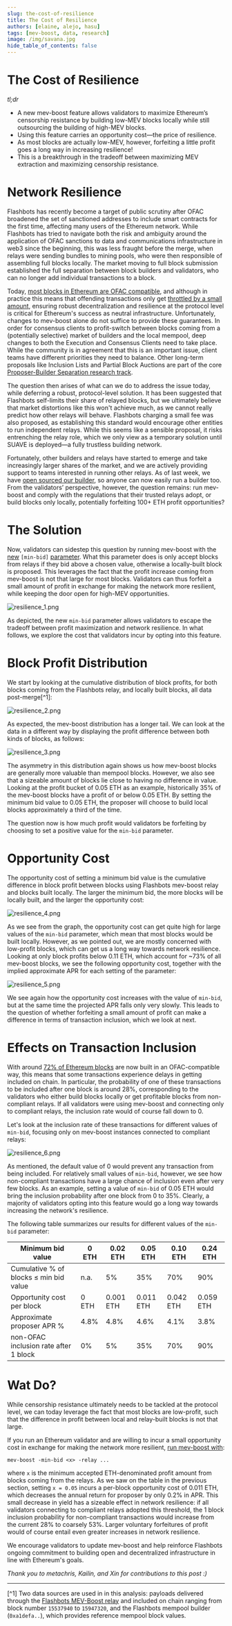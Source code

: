 ```yaml
---
slug: the-cost-of-resilience
title: The Cost of Resilience
authors: [elaine, alejo, hasu]
tags: [mev-boost, data, research]
image: /img/savana.jpg
hide_table_of_contents: false
---
```


# The Cost of Resilience

_tl;dr_
- A new mev-boost feature allows validators to maximize Ethereum’s censorship resistance by building low-MEV blocks locally while still outsourcing the building of high-MEV blocks.
- Using this feature carries an opportunity cost—the price of resilience.
- As most blocks are actually low-MEV, however, forfeiting a little profit goes a long way in increasing resilience!
- This is a breakthrough in the tradeoff between maximizing MEV extraction and maximizing censorship resistance.

<!--truncate-->

# Network Resilience

Flashbots has recently become a target of public scrutiny after OFAC broadened the set of sanctioned addresses to include smart contracts for the first time, affecting many users of the Ethereum network. While Flashbots has tried to navigate both the risk and ambiguity around the application of OFAC sanctions to data and communications infrastructure in web3 since the beginning, this was less fraught before the merge, when relays were sending bundles to mining pools, who were then responsible of assembling full blocks locally. The market moving to full block submission established the full separation between block builders and validators, who can no longer add individual transactions to a block.

Today, [most blocks in Ethereum are OFAC compatible](https://www.mevwatch.info/), and although in practice this means that offending transactions only get [throttled by a small amount](https://www.inclusion.watch/), ensuring robust decentralization and resilience at the protocol level is critical for Ethereum's success as neutral infrastructure. Unfortunately, changes to mev-boost alone do not suffice to provide these guarantees. In order for consensus clients to profit-switch between blocks coming from a (potentially selective) market of builders and the local mempool, deep changes to both the Execution and Consensus Clients need to take place. While the community is in agreement that this is an important issue, client teams have different priorities they need to balance. Other long-term proposals like Inclusion Lists and Partial Block Auctions are part of the core [Proposer-Builder Separation research track](https://barnabe.substack.com/p/pbs).

The question then arises of what can we do to address the issue today, while deferring a robust, protocol-level solution. It has been suggested that Flashbots self-limits their share of relayed blocks, but we ultimately believe that market distortions like this won't achieve much, as we cannot really predict how other relays will behave. Flashbots charging a small fee was also proposed, as establishing this standard would encourage other entities to run independent relays. While this seems like a sensible proposal, it risks entrenching the relay role, which we only view as a temporary solution until SUAVE is deployed—a fully trustless building network.

Fortunately, other builders and relays have started to emerge and take increasingly larger shares of the market, and we are actively providing support to teams interested in running other relays. As of last week, we have [open sourced our builder](https://writings.flashbots.net/open-sourcing-the-flashbots-builder), so anyone can now easily run a builder too. From the validators’ perspective, however, the question remains: run mev-boost and comply with the regulations that their trusted relays adopt, or build blocks only locally, potentially forfeiting 100+ ETH profit opportunities?


# The Solution

Now, validators can sidestep this question by running mev-boost with the [new](https://github.com/flashbots/mev-boost#mev-boost-cli-arguments) `[min-bid]` [parameter](https://github.com/flashbots/mev-boost#mev-boost-cli-arguments). What this parameter does is only accept blocks from relays if they bid above a chosen value, otherwise a locally-built block is proposed. This leverages the fact that the profit increase coming from mev-boost is not that large for most blocks. Validators can thus forfeit a small amount of profit in exchange for making the network more resilient, while keeping the door open for high-MEV opportunities.

![resilience_1.png](/img/resilience_1.png)

As depicted, the new `min-bid` parameter allows validators to escape the tradeoff between profit maximization and network resilience. In what follows, we explore the cost that validators incur by opting into this feature.

# Block Profit Distribution

We start by looking at the cumulative distribution of block profits, for both blocks coming from the Flashbots relay, and locally built blocks, all data post-merge[^1]:

![resilience_2.png](/img/resilience_2.png)

As expected, the mev-boost distribution has a longer tail. We can look at the data in a different way by displaying the profit difference between both kinds of blocks, as follows:

![resilience_3.png](/img/resilience_3.png)

The asymmetry in this distribution again shows us how mev-boost blocks are generally more valuable than mempool blocks. However, we also see that a sizeable amount of blocks lie close to having no difference in value. Looking at the profit bucket of 0.05 ETH as an example, historically 35% of the mev-boost blocks have a profit of or below 0.05 ETH. By setting the minimum bid value to 0.05 ETH, the proposer will choose to build local blocks approximately a third of the time.

The question now is how much profit would validators be forfeiting by choosing to set a positive value for the `min-bid` parameter.

# Opportunity Cost

The opportunity cost of setting a minimum bid value is the cumulative difference in block profit between blocks using Flashbots mev-boost relay and blocks built locally. The larger the minimum bid, the more blocks will be locally built, and the larger the opportunity cost:

![resilience_4.png](/img/resilience_4.png)

As we see from the graph, the opportunity cost can get quite high for large values of the `min-bid` parameter, which mean that most blocks would be built locally. However, as we pointed out, we are mostly concerned with low-profit blocks, which can get us a long way towards network resilience. Looking at only block profits below 0.11 ETH, which account for ~73% of all mev-boost blocks, we see the following opportunity cost, together with the implied approximate APR for each setting of the parameter:

![resilience_5.png](/img/resilience_5.png)

We see again how the opportunity cost increases with the value of `min-bid`, but at the same time the projected APR falls only very slowly. This leads to the question of whether forfeiting a small amount of profit can make a difference in terms of transaction inclusion, which we look at next.

# Effects on Transaction Inclusion

With around [72% of Ethereum blocks](https://www.inclusion.watch/) are now built in an OFAC-compatible way, this means that some transactions experience delays in getting included on chain. In particular, the probability of one of these transactions to be included after one block is around 28%, corresponding to the validators who either build blocks locally or get profitable blocks from non-compliant relays. If all validators were using mev-boost and connecting only to compliant relays, the inclusion rate would of course fall down to 0.

Let's look at the inclusion rate of these transactions for different values of `min-bid`, focusing only on mev-boost instances connected to compliant relays:

![resilience_6.png](/img/resilience_6.png)

As mentioned, the default value of 0 would prevent any transaction from being included. For relatively small values of `min-bid`, however, we see how non-compliant transactions have a large chance of inclusion even after very few blocks. As an example, setting a value of `min-bid` of 0.05 ETH would bring the inclusion probability after one block from 0 to 35%. Clearly, a majority of validators opting into this feature would go a long way towards increasing the network's resilience.

The following table summarizes our results for different values of the `min-bid` parameter:

| Minimum bid value | 0 ETH | 0.02 ETH | 0.05 ETH | 0.10 ETH | 0.24 ETH |
| --- | --- | --- | --- | --- | --- |
| Cumulative % of blocks ≤ min bid value | n.a. | 5% | 35% | 70% | 90% |
| Opportunity cost per block | 0 ETH | 0.001 ETH | 0.011 ETH | 0.042 ETH | 0.059 ETH |
| Approximate proposer APR % | 4.8% | 4.8% | 4.6% | 4.1% | 3.8% |
| non-OFAC inclusion rate after 1 block | 0% | 5% | 35% | 70% | 90% |


# Wat Do?

While censorship resistance ultimately needs to be tackled at the protocol level, we can today leverage the fact that most blocks are low-profit, such that the difference in profit between local and relay-built blocks is not that large.

If you run an Ethereum validator and are willing to incur a small opportunity cost in exchange for making the network more resilient, [run mev-boost with](https://github.com/flashbots/mev-boost#setting-a-minimum-bid-value-with--min-bid):

```
mev-boost -min-bid <x> -relay ...
```

where `x` is the minimum accepted ETH-denominated profit amount from blocks coming from the relays. As we saw on the table in the previous section, setting `x = 0.05` incurs a per-block opportunity cost of 0.011 ETH, which decreases the annual return for proposer by only 0.2% in APR. This small decrease in yield has a sizeable effect in network resilience: if all validators connecting to compliant relays adopted this threshold, the 1 block inclusion probability for non-compliant transactions would increase from the current 28% to coarsely 53%. Larger voluntary forfeitures of profit would of course entail even greater increases in network resilience.

We encourage validators to update mev-boost and help reinforce Flashbots ongoing commitment to building open and decentralized infrastructure in line with Ethereum's goals.

_Thank you to metachris, Kailin, and Xin for contributions to this post :)_



--- 

[^1] Two data sources are used in in this analysis: payloads delivered through the [Flashbots MEV-Boost relay](https://boost-relay.flashbots.net/) and included on chain ranging from block number `15537940` to `15947320`, and the Flashbots mempool builder (`0xa1defa..`), which provides reference mempool block values.
